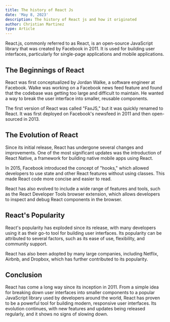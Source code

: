 ```yaml
---
title: The history of React Js
date: 'May 8, 2023'
description: The history of React js and how it originated
author: Christian Martinez
type: Article
---
```


React.js, commonly referred to as React, is an open-source JavaScript library that was created by Facebook in 2011. It is used for building user interfaces, particularly for single-page applications and mobile applications.

## The Beginnings of React

React was first conceptualized by Jordan Walke, a software engineer at Facebook. Walke was working on a Facebook news feed feature and found that the codebase was getting too large and difficult to maintain. He wanted a way to break the user interface into smaller, reusable components.

The first version of React was called "FaxJS," but it was quickly renamed to React. It was first deployed on Facebook's newsfeed in 2011 and then open-sourced in 2013.

## The Evolution of React

Since its initial release, React has undergone several changes and improvements. One of the most significant updates was the introduction of React Native, a framework for building native mobile apps using React.

In 2015, Facebook introduced the concept of "hooks," which allowed developers to use state and other React features without using classes. This made React code more concise and easier to read.

React has also evolved to include a wide range of features and tools, such as the React Developer Tools browser extension, which allows developers to inspect and debug React components in the browser.

## React's Popularity

React's popularity has exploded since its release, with many developers using it as their go-to tool for building user interfaces. Its popularity can be attributed to several factors, such as its ease of use, flexibility, and community support.

React has also been adopted by many large companies, including Netflix, Airbnb, and Dropbox, which has further contributed to its popularity.

## Conclusion

React has come a long way since its inception in 2011. From a simple idea for breaking down user interfaces into smaller components to a popular JavaScript library used by developers around the world, React has proven to be a powerful tool for building modern, responsive user interfaces. Its evolution continues, with new features and updates being released regularly, and it shows no signs of slowing down.
